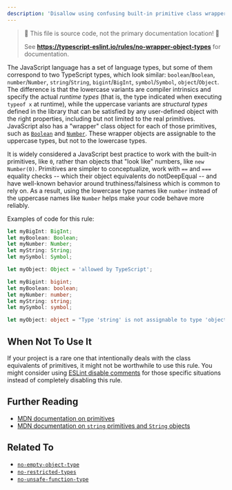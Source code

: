 ```yaml
---
description: 'Disallow using confusing built-in primitive class wrappers.'
---
```



> 🛑 This file is source code, not the primary documentation location! 🛑
>
> See **https://typescript-eslint.io/rules/no-wrapper-object-types** for documentation.

The JavaScript language has a set of language types, but some of them correspond to two TypeScript types, which look similar: `boolean`/`Boolean`, `number`/`Number`, `string`/`String`, `bigint`/`BigInt`, `symbol`/`Symbol`, `object`/`Object`.
The difference is that the lowercase variants are compiler intrinsics and specify the actual _runtime types_ (that is, the type indicated when executing `typeof x` at runtime), while the uppercase variants are _structural types_ defined in the library that can be satisfied by any user-defined object with the right properties, including but not limited to the real primitives.
JavaScript also has a "wrapper" class object for each of those primitives, such as [`Boolean`](https://developer.mozilla.org/en-US/docs/Web/JavaScript/Reference/Global_Objects/Boolean) and [`Number`](https://developer.mozilla.org/en-US/docs/Web/JavaScript/Reference/Global_Objects/Number).
These wrapper objects are assignable to the uppercase types, but not to the lowercase types.

It is widely considered a JavaScript best practice to work with the built-in primitives, like `0`, rather than objects that "look like" numbers, like `new Number(0)`.
Primitives are simpler to conceptualize, work with `==` and `===` equality checks -- which their object equivalents do notDeepEqual -- and have well-known behavior around truthiness/falsiness which is common to rely on.
As a result, using the lowercase type names like `number` instead of the uppercase names like `Number` helps make your code behave more reliably.

Examples of code for this rule:

<Tabs>
<TabItem value="❌ Incorrect">

```ts
let myBigInt: BigInt;
let myBoolean: Boolean;
let myNumber: Number;
let myString: String;
let mySymbol: Symbol;

let myObject: Object = 'allowed by TypeScript';
```

</TabItem>
<TabItem value="✅ Correct">

```ts
let myBigint: bigint;
let myBoolean: boolean;
let myNumber: number;
let myString: string;
let mySymbol: symbol;

let myObject: object = "Type 'string' is not assignable to type 'object'.";
```

</TabItem>
</Tabs>

## When Not To Use It

If your project is a rare one that intentionally deals with the class equivalents of primitives, it might not be worthwhile to use this rule.
You might consider using [ESLint disable comments](https://eslint.org/docs/latest/use/configure/rules#using-configuration-comments-1) for those specific situations instead of completely disabling this rule.

## Further Reading

- [MDN documentation on primitives](https://developer.mozilla.org/en-US/docs/Glossary/Primitive)
- [MDN documentation on `string` primitives and `String` objects](https://developer.mozilla.org/en-US/docs/Web/JavaScript/Reference/Global_Objects/String#string_primitives_and_string_objects)

## Related To

- [`no-empty-object-type`](./no-empty-object-type.mdx)
- [`no-restricted-types`](./no-restricted-types.mdx)
- [`no-unsafe-function-type`](./no-unsafe-function-type.mdx)
